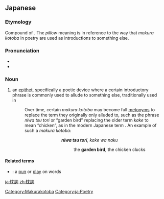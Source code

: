 ==Japanese==
{{wikipedia|lang=ja}}
{{ja-kanjitab|枕|詞}}
{{wikipedia|Makurakotoba}}

===Etymology===
Compound of {{compound|lang=ja|sort=まくらことば|枕|tr1=makura|t1=pillow|詞|tr2=kotoba|t2=word}}. The ''pillow'' meaning is in reference to the way that ''makura kotoba'' in poetry are used as introductions to something else.

===Pronunciation===
* {{l|ja|sc=Latn|訓読み|Kun'yomi}}
* {{IPA|lang=ja|[ma̠kɯᵝɺ̠a̠ ko̞to̞ba̠]}}

===Noun===
{{ja-noun|まくら ことば}}

# an [[epithet]], specifically a poetic device where a certain introductory phrase is commonly used to allude to something else, traditionally used in {{m|ja|和歌|tr=waka||traditional Japanese poetry}}
#: Over time, certain ''makura kotoba'' may become full [[metonym]]s to replace the term they originally only alluded to, such as the {{etyl|ojp|-}} phrase ''niwa tsu tori'' or “garden bird” replacing the older term ''kake'' to mean “chicken”, as in the modern Japanese term {{m|ja|鶏|tr=niwatori}}. An example of such a ''makura kotoba'':
#:: {{RQ:Kojiki|Kami tsu maki}}
#::: {{lang|ja|'''爾波都登理'''　迦祁波那久}}
#::: {{lang|ja|'''庭つ鳥'''　鶏は鳴く}}
#:::: {{lang|ja|'''にわつとり'''　かけはなく}}
#:::: '''''niwa tsu tori''', kake wa naku''
#::::: the '''garden bird''', the chicken clucks

====Related terms====
* {{l|ja|掛詞|tr={{l|ja|かけことば}}, ''{{l|ja|sc=Latn|kake kotoba}}''}}: a [[pun]] or [[play]] on words

[[Category:Makurakotoba]]
[[Category:ja:Poetry]]

[[ja:枕詞]]
[[zh:枕詞]]